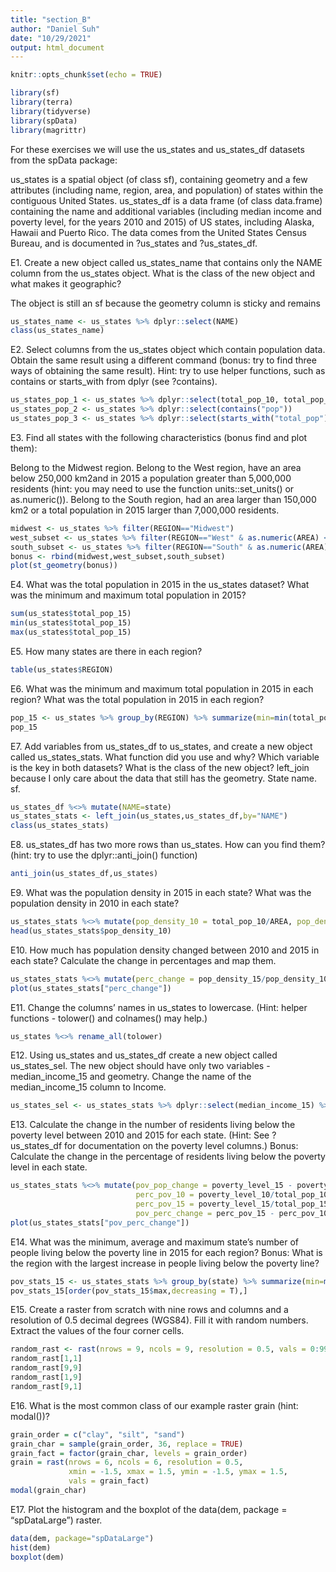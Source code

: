 ```yaml
---
title: "section_B"
author: "Daniel Suh"
date: "10/29/2021"
output: html_document
---
```

```r
knitr::opts_chunk$set(echo = TRUE)
```

```r
library(sf)  
library(terra)  
library(tidyverse)  
library(spData)
library(magrittr)
```

For these exercises we will use the us_states and us_states_df datasets from the spData package:

us_states is a spatial object (of class sf), containing geometry and a few attributes (including name, region, area, and population) of states within the contiguous United States. us_states_df is a data frame (of class data.frame) containing the name and additional variables (including median income and poverty level, for the years 2010 and 2015) of US states, including Alaska, Hawaii and Puerto Rico. The data comes from the United States Census Bureau, and is documented in ?us_states and ?us_states_df.

E1. Create a new object called us_states_name that contains only the NAME column from the us_states object. What is the class of the new object and what makes it geographic?

The object is still an sf because the geometry column is sticky and remains

```r
us_states_name <- us_states %>% dplyr::select(NAME)
class(us_states_name)
```


E2. Select columns from the us_states object which contain population data. Obtain the same result using a different command (bonus: try to find three ways of obtaining the same result). Hint: try to use helper functions, such as contains or starts_with from dplyr (see ?contains).

```r
us_states_pop_1 <- us_states %>% dplyr::select(total_pop_10, total_pop_15)
us_states_pop_2 <- us_states %>% dplyr::select(contains("pop"))
us_states_pop_3 <- us_states %>% dplyr::select(starts_with("total_pop"))
```


E3. Find all states with the following characteristics (bonus find and plot them):

Belong to the Midwest region.
Belong to the West region, have an area below 250,000 km2and in 2015 a population greater than 5,000,000 residents (hint: you may need to use the function units::set_units() or as.numeric()).
Belong to the South region, had an area larger than 150,000 km2 or a total population in 2015 larger than 7,000,000 residents.

```r
midwest <- us_states %>% filter(REGION=="Midwest")
west_subset <- us_states %>% filter(REGION=="West" & as.numeric(AREA) < 250000 & as.numeric(total_pop_15) > 5000000)
south_subset <- us_states %>% filter(REGION=="South" & as.numeric(AREA) > 150000 & as.numeric(total_pop_15) > 7000000)
bonus <- rbind(midwest,west_subset,south_subset)
plot(st_geometry(bonus))
```


E4. What was the total population in 2015 in the us_states dataset? What was the minimum and maximum total population in 2015?

```r
sum(us_states$total_pop_15)
min(us_states$total_pop_15)
max(us_states$total_pop_15)
```


E5. How many states are there in each region?

```r
table(us_states$REGION)
```


E6. What was the minimum and maximum total population in 2015 in each region? What was the total population in 2015 in each region?

```r
pop_15 <- us_states %>% group_by(REGION) %>% summarize(min=min(total_pop_15),max=max(total_pop_15),total=sum(total_pop_15))
pop_15
```


E7. Add variables from us_states_df to us_states, and create a new object called us_states_stats. What function did you use and why? Which variable is the key in both datasets? What is the class of the new object?
left_join because I only care about the data that still has the geometry. State name. sf.
```r
us_states_df %<>% mutate(NAME=state)
us_states_stats <- left_join(us_states,us_states_df,by="NAME")
class(us_states_stats)
```


E8. us_states_df has two more rows than us_states. How can you find them? (hint: try to use the dplyr::anti_join() function)

```r
anti_join(us_states_df,us_states)
```


E9. What was the population density in 2015 in each state? What was the population density in 2010 in each state?

```r
us_states_stats %<>% mutate(pop_density_10 = total_pop_10/AREA, pop_density_15 = total_pop_15/AREA)
head(us_states_stats$pop_density_10)
```


E10. How much has population density changed between 2010 and 2015 in each state? Calculate the change in percentages and map them.

```r
us_states_stats %<>% mutate(perc_change = pop_density_15/pop_density_10)
plot(us_states_stats["perc_change"])
```


E11. Change the columns’ names in us_states to lowercase. (Hint: helper functions - tolower() and colnames() may help.)

```r
us_states %<>% rename_all(tolower)
```


E12. Using us_states and us_states_df create a new object called us_states_sel. The new object should have only two variables - median_income_15 and geometry. Change the name of the median_income_15 column to Income.

```r
us_states_sel <- us_states_stats %>% dplyr::select(median_income_15) %>% transmute(Income = median_income_15)
```


E13. Calculate the change in the number of residents living below the poverty level between 2010 and 2015 for each state. (Hint: See ?us_states_df for documentation on the poverty level columns.) Bonus: Calculate the change in the percentage of residents living below the poverty level in each state.

```r
us_states_stats %<>% mutate(pov_pop_change = poverty_level_15 - poverty_level_10, 
                            perc_pov_10 = poverty_level_10/total_pop_10, 
                            perc_pov_15 = poverty_level_15/total_pop_15,
                            pov_perc_change = perc_pov_15 - perc_pov_10)
plot(us_states_stats["pov_perc_change"])
```


E14. What was the minimum, average and maximum state’s number of people living below the poverty line in 2015 for each region? Bonus: What is the region with the largest increase in people living below the poverty line?

```r
pov_stats_15 <- us_states_stats %>% group_by(state) %>% summarize(min=min(poverty_level_15),max=max(poverty_level_15),mean=mean(poverty_level_15))
pov_stats_15[order(pov_stats_15$max,decreasing = T),]
```


E15. Create a raster from scratch with nine rows and columns and a resolution of 0.5 decimal degrees (WGS84). Fill it with random numbers. Extract the values of the four corner cells.

```r
random_rast <- rast(nrows = 9, ncols = 9, resolution = 0.5, vals = 0:99)
random_rast[1,1]
random_rast[9,9]
random_rast[1,9]
random_rast[9,1]
```


E16. What is the most common class of our example raster grain (hint: modal())?

```r
grain_order = c("clay", "silt", "sand")
grain_char = sample(grain_order, 36, replace = TRUE)
grain_fact = factor(grain_char, levels = grain_order)
grain = rast(nrows = 6, ncols = 6, resolution = 0.5, 
             xmin = -1.5, xmax = 1.5, ymin = -1.5, ymax = 1.5,
             vals = grain_fact)
modal(grain_char)
```


E17. Plot the histogram and the boxplot of the data(dem, package = "spDataLarge") raster.

```r
data(dem, package="spDataLarge")
hist(dem)
boxplot(dem)
```

